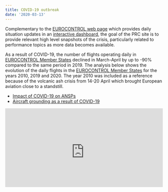```yaml
---
title: COVID-19 outbreak
date: '2020-03-13'
---
```

<style type="text/css">
.img-responsive {
    margin: 0 auto;
    max-width: 75%
}

.resp-container {
    position: relative;
    overflow: hidden;
    padding-top: 50.0%;
}

.resp-iframe {
    position: absolute;
    top: 0;
    left: 0;
    width: 100%;
    height: 110%;
    border: 0;
}
</style>

Complementary to the [EUROCONTROL web page][ectlweb] which provides daily situation updates in an [interactive dashboard][ectl_daily], the goal of the PRC site is to provide relevant high level snapshots of the crisis, particularly related to performance topics as more data becomes available. 

 As a result of COVID-19, the number of flights operating daily in [EUROCONTROL Member States][ectlmemb] declined in March-April by up to -90% compared to the same period in 2019. The analysis below shows the evolution of the daily flights in the [EUROCONTROL Member States][ectlmemb] for the years 2010, 2019 and 2020. The year 2010 was included as a reference because of the volcanic ash crisis from 14-20 April which brought European aviation close to a standstill. <br>

 * [Impact of COVID-19 on ANSPs](/covid/ansp_flts) 
 * [Aircraft grounding as a result of COVID-19](/covid/acft_ground) 
 
<div class="resp-container">
<iframe class="resp-iframe" src="https://datastudio.google.com/embed/reporting/a960e72f-e79d-47f4-8ef1-e7c5cecb1ac5/page/jwMJB" frameborder="0" style="border:0" allowfullscreen></iframe>
</div>
<!-- change the following as you best see fit (I did not want to hardcode in the covid list template) -->

[ectl_daily]: https://www.eurocontrol.int/Economics/DailyTrafficVariation "Daily traffic updates"
[ectlweb]: https://www.eurocontrol.int/ "EUROCONTROL web page"
[ectlmemb]: https://www.eurocontrol.int/about-us#member-states "EUROCONTROL Member States"
[ansp_flt]: https://www.eurocontrol.int/about-us#member-states "Impact of COVID-19 on ANSPs"
[acft_ground]: https://www.eurocontrol.int/about-us#member-states "Aircraft grounding as a result of COVID-19"